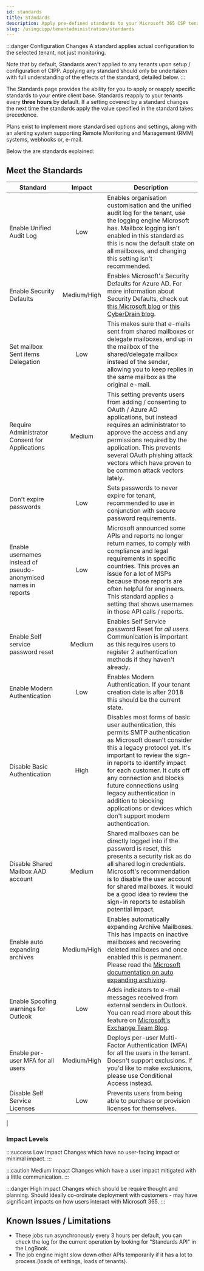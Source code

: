 ```yaml
---
id: standards
title: Standards
description: Apply pre-defined standards to your Microsoft 365 CSP tenants.
slug: /usingcipp/tenantadministration/standards
---
```


:::danger Configuration Changes
A standard applies actual configuration to the selected tenant, not just monitoring.

Note that by default, Standards aren't applied to any tenants upon setup / configuration of CIPP. Applying any standard should only be undertaken with full understanding of the effects of the standard, detailed below.
:::

The Standards page provides the ability for you to apply or reapply specific standards to your entire client base. Standards reapply to your tenants every **three hours** by default. If a setting covered by a standard changes the next time the standards apply the value specified in the standard takes precedence.

Plans exist to implement more standardised options and settings, along with an alerting system supporting Remote Monitoring and Management (RMM) systems, webhooks or, e-mail.

Below the are standards explained:

## Meet the Standards

| Standard                                                       |   Impact    | Description                                                                                                                                                                                                                                                                                                                                                                                                     |
| -------------------------------------------------------------- | :---------: | --------------------------------------------------------------------------------------------------------------------------------------------------------------------------------------------------------------------------------------------------------------------------------------------------------------------------------------------------------------------------------------------------------------- |
| Enable Unified Audit Log                                       |     Low     | Enables organisation customisation and the unified audit log for the tenant, use the logging engine Microsoft has. Mailbox logging isn't enabled in this standard as this is now the default state on all mailboxes, and changing this setting isn't recommended.                                                                                                                                               |
| Enable Security Defaults                                       | Medium/High | Enables Microsoft's Security Defaults for Azure AD. For more information about Security Defaults, check out [this Microsoft blog](https://docs.microsoft.com/en-us/azure/active-directory/fundamentals/concept-fundamentals-security-defaults) or [this CyberDrain blog](https://www.cyberdrain.com/automating-with-powershell-enabling-secure-defaults-and-sd-explained/).                                     |
| Set mailbox Sent items Delegation                              |     Low     | This makes sure that e-mails sent from shared mailboxes or delegate mailboxes, end up in the mailbox of the shared/delegate mailbox instead of the sender, allowing you to keep replies in the same mailbox as the original e-mail.                                                                                                                                                                             |
| Require Administrator Consent for Applications                 |   Medium    | This setting prevents users from adding / consenting to OAuth / Azure AD applications, but instead requires an administrator to approve the access and any permissions required by the application. This prevents several OAuth phishing attack vectors which have proven to be common attack vectors lately.                                                                                                   |
| Don't expire passwords                                         |     Low     | Sets passwords to never expire for tenant, recommended to use in conjunction with secure password requirements.                                                                                                                                                                                                                                                                                                 |
| Enable usernames instead of pseudo-anonymised names in reports |     Low     | Microsoft announced some APIs and reports no longer return names, to comply with compliance and legal requirements in specific countries. This proves an issue for a lot of MSPs because those reports are often helpful for engineers. This standard applies a setting that shows usernames in those API calls / reports.                                                                                      |
| Enable Self service password reset                             |   Medium    | Enables Self Service password Reset for _all users_. Communication is important as this requires users to register 2 authentication methods if they haven't already.                                                                                                                                                                                                                                            |
| Enable Modern Authentication                                   |     Low     | Enables Modern Authentication. If your tenant creation date is after 2018 this should be the current state.                                                                                                                                                                                                                                                                                                     |
| Disable Basic Authentication                                   |    High     | Disables most forms of basic user authentication, this permits SMTP authentication as Microsoft doesn't consider this a legacy protocol yet. It's important to review the sign-in reports to identify impact for each customer. It cuts off any connection and blocks future connections using legacy authentication in addition to blocking applications or devices which don't support modern authentication. |
| Disable Shared Mailbox AAD account                             |   Medium    | Shared mailboxes can be directly logged into if the password is reset, this presents a security risk as do all shared login credentials. Microsoft's recommendation is to disable the user account for shared mailboxes. It would be a good idea to review the sign-in reports to establish potential impact.                                                                                                   |
| Enable auto expanding archives                                 | Medium/High | Enables automatically expanding Archive Mailboxes. This has impacts on inactive mailboxes and recovering deleted mailboxes and once enabled this is permanent. Please read the [Microsoft documentation on auto expanding archiving](https://docs.microsoft.com/en-gb/microsoft-365/compliance/enable-autoexpanding-archiving?view=o365-worldwide#before-you-enable-auto-expanding-archiving).                  |
| Enable Spoofing warnings for Outlook                           |     Low     | Adds indicators to e-mail messages received from external senders in Outlook. You can read more about this feature on [Microsoft's Exchange Team Blog](https://techcommunity.microsoft.com/t5/exchange-team-blog/native-external-sender-callouts-on-email-in-outlook/ba-p/2250098).                                                                                                                             |
| Enable per-user MFA for all users                              | Medium/High | Deploys per-user Multi-Factor Authentication (MFA) for all the users in the tenant. Doesn't support exclusions. If you'd like to make exclusions, please use Conditional Access instead.                                                                                                                                                                                                                        |
| Disable Self Service Licenses                                  |     Low     | Prevents users from being able to purchase or provision licenses for themselves.                                                                                                                                                                                                                                                                                                                                |

|

### Impact Levels

:::success Low Impact
Changes which have no user-facing impact or minimal impact.
:::

:::caution Medium Impact
Changes which have a user impact mitigated with a little communication.
:::

:::danger High Impact
Changes which should be require thought and planning. Should ideally co-ordinate deployment with customers - may have significant impacts on how users interact with Microsoft 365.
:::

## Known Issues / Limitations

- These jobs run asynchronously every 3 hours per default, you can check the log for the current operation by looking for "Standards API" in the LogBook.
- The job engine might slow down other APIs temporarily if it has a lot to process.(loads of settings, loads of tenants).

<OtherIssues />
